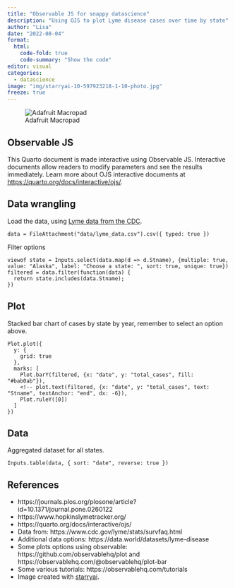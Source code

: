 ```yaml
---
title: "Observable JS for snappy datascience"
description: "Using OJS to plot Lyme disease cases over time by state"
author: "Lisa"
date: "2022-08-04"
format:
  html:
    code-fold: true
    code-summary: "Show the code"
editor: visual
categories:
  - datascience
image: "img/starryai-10-597923218-1-10-photo.jpg"
freeze: true
---
```


![Adafruit Macropad](img/starryai-10-597923218-1-10-photo.jpg)

## Observable JS

This Quarto document is made interactive using Observable JS. Interactive documents allow readers to modify parameters and see the results immediately. Learn more about OJS interactive documents at <https://quarto.org/docs/interactive/ojs/>.

## Data wrangling

Load the data, using [Lyme data from the CDC](https://www.cdc.gov/lyme/stats/survfaq.html). 

```ojs
data = FileAttachment("data/lyme_data.csv").csv({ typed: true })
```

Filter options

```ojs
viewof state = Inputs.select(data.map(d => d.Stname), {multiple: true, value: "Alaska", label: "Choose a state: ", sort: true, unique: true})
filtered = data.filter(function(data) {
  return state.includes(data.Stname);
})
```

::: panel-tabset

## Plot

Stacked bar chart of cases by state by year, remember to select an option above.

```ojs
Plot.plot({
  y: {
    grid: true
  },
  marks: [
    Plot.barY(filtered, {x: "date", y: "total_cases", fill: "#bab0ab"}),
    <!-- plot.text(filtered, {x: "date", y: "total_cases", text: "Stname", textAnchor: "end", dx: -6}),
    Plot.ruleY([0])
  ]
})
```

## Data

Aggregated dataset for all states.

```ojs
Inputs.table(data, { sort: "date", reverse: true })
```

:::

## References

-   https://journals.plos.org/plosone/article?id=10.1371/journal.pone.0260122
-   https://www.hopkinslymetracker.org/
-   https://quarto.org/docs/interactive/ojs/
-   Data from: https://www.cdc.gov/lyme/stats/survfaq.html\
-   Additional data options: https://data.world/datasets/lyme-disease
-   Some plots options using observable: https://github.com/observablehq/plot and https://observablehq.com/@observablehq/plot-bar
-   Some various tutorials: https://observablehq.com/tutorials
-   Image created with [starryai](https://www.starryai.com/).
